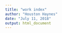 ---
title: "work index"
author: "Houston Haynes"
date: "July 11, 2018"
output: html_document
---
